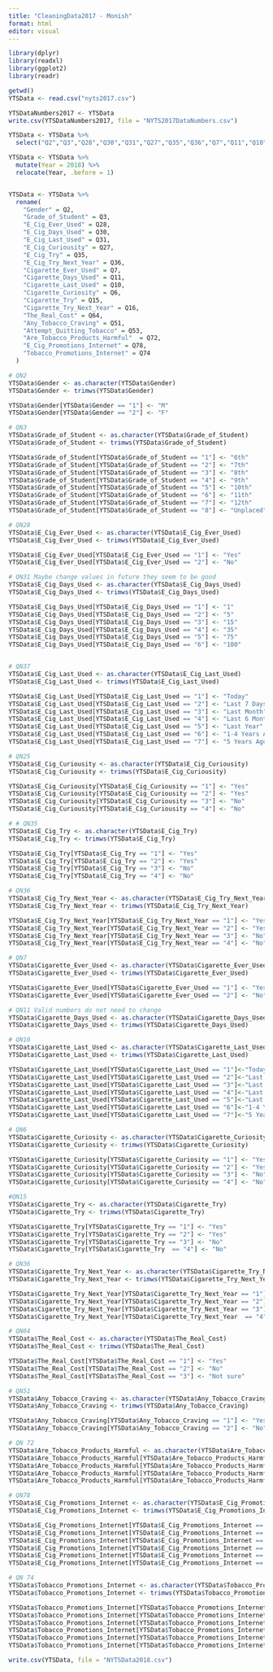 ```yaml
---
title: "CleaningData2017 - Monish"
format: html
editor: visual
---
```


```r
library(dplyr)
library(readxl)
library(ggplot2)
library(readr)
```

```r
getwd()
YTSData <- read.csv("nyts2017.csv")
```

```r
YTSDataNumbers2017 <- YTSData
write.csv(YTSDataNumbers2017, file = "NYTS2017DataNumbers.csv")
```

```r
YTSData <- YTSData %>% 
  select("Q2","Q3","Q28","Q30","Q31","Q27","Q35","Q36","Q7","Q11","Q10","Q6","Q15","Q16","Q64","Q51","Q53","Q72","Q78","Q74")

YTSData <- YTSData %>%
  mutate(Year = 2018) %>%
  relocate(Year, .before = 1)


YTSData <- YTSData %>%
  rename(
    "Gender" = Q2,
    "Grade_of_Student" = Q3,
    "E_Cig_Ever_Used" = Q28,
    "E_Cig_Days_Used" = Q30,
    "E_Cig_Last_Used" = Q31,
    "E_Cig_Curiousity" = Q27,
    "E_Cig_Try" = Q35,
    "E_Cig_Try_Next_Year" = Q36,
    "Cigarette_Ever_Used" = Q7,
    "Cigarette_Days_Used" = Q11,
    "Cigarette_Last_Used" = Q10,
    "Cigarette_Curiosity" = Q6,
    "Cigarette_Try" = Q15,
    "Cigarette_Try_Next_Year" = Q16,
    "The_Real_Cost" = Q64,
    "Any_Tobacco_Craving" = Q51,
    "Attempt_Quitting_Tobacco" = Q53,
    "Are_Tobacco_Products_Harmful"  = Q72,
    "E_Cig_Promotions_Internet" = Q78,
    "Tobacco_Promotions_Internet" = Q74
  )
```

```r
# QN2
YTSData$Gender <- as.character(YTSData$Gender)
YTSData$Gender <- trimws(YTSData$Gender)

YTSData$Gender[YTSData$Gender == "1"] <- "M"
YTSData$Gender[YTSData$Gender == "2"] <- "F"

# QN3
YTSData$Grade_of_Student <- as.character(YTSData$Grade_of_Student)
YTSData$Grade_of_Student <- trimws(YTSData$Grade_of_Student)

YTSData$Grade_of_Student[YTSData$Grade_of_Student == "1"] <- "6th"
YTSData$Grade_of_Student[YTSData$Grade_of_Student == "2"] <- "7th"
YTSData$Grade_of_Student[YTSData$Grade_of_Student == "3"] <- "8th"
YTSData$Grade_of_Student[YTSData$Grade_of_Student == "4"] <- "9th"
YTSData$Grade_of_Student[YTSData$Grade_of_Student == "5"] <- "10th"
YTSData$Grade_of_Student[YTSData$Grade_of_Student == "6"] <- "11th"
YTSData$Grade_of_Student[YTSData$Grade_of_Student == "7"] <- "12th"
YTSData$Grade_of_Student[YTSData$Grade_of_Student == "8"] <- "Unplaced"

# QN28
YTSData$E_Cig_Ever_Used <- as.character(YTSData$E_Cig_Ever_Used)
YTSData$E_Cig_Ever_Used <- trimws(YTSData$E_Cig_Ever_Used)

YTSData$E_Cig_Ever_Used[YTSData$E_Cig_Ever_Used == "1"] <- "Yes"
YTSData$E_Cig_Ever_Used[YTSData$E_Cig_Ever_Used == "2"] <- "No"

# QN31 Maybe change values in future they seem to be good
YTSData$E_Cig_Days_Used <- as.character(YTSData$E_Cig_Days_Used)
YTSData$E_Cig_Days_Used <- trimws(YTSData$E_Cig_Days_Used)

YTSData$E_Cig_Days_Used[YTSData$E_Cig_Days_Used == "1"] <- "1"
YTSData$E_Cig_Days_Used[YTSData$E_Cig_Days_Used == "2"] <- "5"
YTSData$E_Cig_Days_Used[YTSData$E_Cig_Days_Used == "3"] <- "15"
YTSData$E_Cig_Days_Used[YTSData$E_Cig_Days_Used == "4"] <- "35"
YTSData$E_Cig_Days_Used[YTSData$E_Cig_Days_Used == "5"] <- "75"
YTSData$E_Cig_Days_Used[YTSData$E_Cig_Days_Used == "6"] <- "100"


# QN37
YTSData$E_Cig_Last_Used <- as.character(YTSData$E_Cig_Last_Used)
YTSData$E_Cig_Last_Used <- trimws(YTSData$E_Cig_Last_Used)

YTSData$E_Cig_Last_Used[YTSData$E_Cig_Last_Used == "1"] <- "Today"
YTSData$E_Cig_Last_Used[YTSData$E_Cig_Last_Used == "2"] <- "Last 7 Days"
YTSData$E_Cig_Last_Used[YTSData$E_Cig_Last_Used == "3"] <- "Last Month"
YTSData$E_Cig_Last_Used[YTSData$E_Cig_Last_Used == "4"] <- "Last 6 Months"
YTSData$E_Cig_Last_Used[YTSData$E_Cig_Last_Used == "5"] <- "Last Year"
YTSData$E_Cig_Last_Used[YTSData$E_Cig_Last_Used == "6"] <- "1-4 Years Ago"
YTSData$E_Cig_Last_Used[YTSData$E_Cig_Last_Used == "7"] <- "5 Years Ago"

# QN25
YTSData$E_Cig_Curiousity <- as.character(YTSData$E_Cig_Curiousity)
YTSData$E_Cig_Curiousity <- trimws(YTSData$E_Cig_Curiousity)

YTSData$E_Cig_Curiousity[YTSData$E_Cig_Curiousity == "1"] <- "Yes"
YTSData$E_Cig_Curiousity[YTSData$E_Cig_Curiousity == "2"] <- "Yes"
YTSData$E_Cig_Curiousity[YTSData$E_Cig_Curiousity == "3"] <- "No"
YTSData$E_Cig_Curiousity[YTSData$E_Cig_Curiousity == "4"] <- "No"

# # QN35
YTSData$E_Cig_Try <- as.character(YTSData$E_Cig_Try)
YTSData$E_Cig_Try <- trimws(YTSData$E_Cig_Try)

YTSData$E_Cig_Try[YTSData$E_Cig_Try == "1"] <- "Yes"
YTSData$E_Cig_Try[YTSData$E_Cig_Try == "2"] <- "Yes"
YTSData$E_Cig_Try[YTSData$E_Cig_Try == "3"] <- "No"
YTSData$E_Cig_Try[YTSData$E_Cig_Try == "4"] <- "No"

# QN36
YTSData$E_Cig_Try_Next_Year <- as.character(YTSData$E_Cig_Try_Next_Year)
YTSData$E_Cig_Try_Next_Year <- trimws(YTSData$E_Cig_Try_Next_Year)

YTSData$E_Cig_Try_Next_Year[YTSData$E_Cig_Try_Next_Year == "1"] <- "Yes"
YTSData$E_Cig_Try_Next_Year[YTSData$E_Cig_Try_Next_Year == "2"] <- "Yes"
YTSData$E_Cig_Try_Next_Year[YTSData$E_Cig_Try_Next_Year == "3"] <- "No"
YTSData$E_Cig_Try_Next_Year[YTSData$E_Cig_Try_Next_Year == "4"] <- "No"

# QN7
YTSData$Cigarette_Ever_Used <- as.character(YTSData$Cigarette_Ever_Used)
YTSData$Cigarette_Ever_Used <- trimws(YTSData$Cigarette_Ever_Used)

YTSData$Cigarette_Ever_Used[YTSData$Cigarette_Ever_Used == "1"] <- "Yes"
YTSData$Cigarette_Ever_Used[YTSData$Cigarette_Ever_Used == "2"] <- "No"

# QN11 Valid numbers do not need to change
YTSData$Cigarette_Days_Used <- as.character(YTSData$Cigarette_Days_Used)
YTSData$Cigarette_Days_Used <- trimws(YTSData$Cigarette_Days_Used)

# QN10
YTSData$Cigarette_Last_Used <- as.character(YTSData$Cigarette_Last_Used)
YTSData$Cigarette_Last_Used <- trimws(YTSData$Cigarette_Last_Used)

YTSData$Cigarette_Last_Used[YTSData$Cigarette_Last_Used == "1"]<-"Today"
YTSData$Cigarette_Last_Used[YTSData$Cigarette_Last_Used == "2"]<-"Last 7 Days"
YTSData$Cigarette_Last_Used[YTSData$Cigarette_Last_Used == "3"]<-"Last Month"
YTSData$Cigarette_Last_Used[YTSData$Cigarette_Last_Used == "4"]<-"Last 6 Months"
YTSData$Cigarette_Last_Used[YTSData$Cigarette_Last_Used == "5"]<-"Last Year"
YTSData$Cigarette_Last_Used[YTSData$Cigarette_Last_Used == "6"]<-"1-4 Years Ago"
YTSData$Cigarette_Last_Used[YTSData$Cigarette_Last_Used == "7"]<-"5 Years Ago"

# QN6
YTSData$Cigarette_Curiosity <- as.character(YTSData$Cigarette_Curiosity)
YTSData$Cigarette_Curiosity <- trimws(YTSData$Cigarette_Curiosity)

YTSData$Cigarette_Curiosity[YTSData$Cigarette_Curiosity == "1"] <- "Yes"
YTSData$Cigarette_Curiosity[YTSData$Cigarette_Curiosity == "2"] <- "Yes"
YTSData$Cigarette_Curiosity[YTSData$Cigarette_Curiosity == "3"] <- "No"
YTSData$Cigarette_Curiosity[YTSData$Cigarette_Curiosity == "4"] <- "No"

#QN15
YTSData$Cigarette_Try <- as.character(YTSData$Cigarette_Try)
YTSData$Cigarette_Try <- trimws(YTSData$Cigarette_Try)

YTSData$Cigarette_Try[YTSData$Cigarette_Try == "1"] <- "Yes"
YTSData$Cigarette_Try[YTSData$Cigarette_Try == "2"] <- "Yes"
YTSData$Cigarette_Try[YTSData$Cigarette_Try == "3"] <- "No"
YTSData$Cigarette_Try[YTSData$Cigarette_Try  == "4"] <- "No"

# QN36
YTSData$Cigarette_Try_Next_Year <- as.character(YTSData$Cigarette_Try_Next_Year)
YTSData$Cigarette_Try_Next_Year <- trimws(YTSData$Cigarette_Try_Next_Year)

YTSData$Cigarette_Try_Next_Year[YTSData$Cigarette_Try_Next_Year == "1"] <- "Yes"
YTSData$Cigarette_Try_Next_Year[YTSData$Cigarette_Try_Next_Year == "2"] <- "Yes"
YTSData$Cigarette_Try_Next_Year[YTSData$Cigarette_Try_Next_Year == "3"] <- "No"
YTSData$Cigarette_Try_Next_Year[YTSData$Cigarette_Try_Next_Year  == "4"] <- "No"

# QN64
YTSData$The_Real_Cost <- as.character(YTSData$The_Real_Cost)
YTSData$The_Real_Cost <- trimws(YTSData$The_Real_Cost)

YTSData$The_Real_Cost[YTSData$The_Real_Cost == "1"] <- "Yes"
YTSData$The_Real_Cost[YTSData$The_Real_Cost == "2"] <- "No"
YTSData$The_Real_Cost[YTSData$The_Real_Cost == "3"] <- "Not sure"

# QN51
YTSData$Any_Tobacco_Craving <- as.character(YTSData$Any_Tobacco_Craving)
YTSData$Any_Tobacco_Craving <- trimws(YTSData$Any_Tobacco_Craving)

YTSData$Any_Tobacco_Craving[YTSData$Any_Tobacco_Craving == "1"] <- "Yes"
YTSData$Any_Tobacco_Craving[YTSData$Any_Tobacco_Craving == "2"] <- "No"

# QN 72
YTSData$Are_Tobacco_Products_Harmful <- as.character(YTSData$Are_Tobacco_Products_Harmful)
YTSData$Are_Tobacco_Products_Harmful[YTSData$Are_Tobacco_Products_Harmful == "1"] <- "Yes"
YTSData$Are_Tobacco_Products_Harmful[YTSData$Are_Tobacco_Products_Harmful == "2"] <- "Yes"
YTSData$Are_Tobacco_Products_Harmful[YTSData$Are_Tobacco_Products_Harmful == "3"] <- "No"
YTSData$Are_Tobacco_Products_Harmful[YTSData$Are_Tobacco_Products_Harmful == "4"] <- "No"

# QN78
YTSData$E_Cig_Promotions_Internet <- as.character(YTSData$E_Cig_Promotions_Internet)
YTSData$E_Cig_Promotions_Internet <- trimws(YTSData$E_Cig_Promotions_Internet)

YTSData$E_Cig_Promotions_Internet[YTSData$E_Cig_Promotions_Internet == "1"] <- "I do not use the internet"
YTSData$E_Cig_Promotions_Internet[YTSData$E_Cig_Promotions_Internet == "2"] <- "Never"
YTSData$E_Cig_Promotions_Internet[YTSData$E_Cig_Promotions_Internet == "3"] <- "Rarely"
YTSData$E_Cig_Promotions_Internet[YTSData$E_Cig_Promotions_Internet == "4"] <- "Sometimes"
YTSData$E_Cig_Promotions_Internet[YTSData$E_Cig_Promotions_Internet == "5"] <- "Most of the time"
YTSData$E_Cig_Promotions_Internet[YTSData$E_Cig_Promotions_Internet == "6"] <- "Always"

# QN 74
YTSData$Tobacco_Promotions_Internet <- as.character(YTSData$Tobacco_Promotions_Internet)
YTSData$Tobacco_Promotions_Internet <- trimws(YTSData$Tobacco_Promotions_Internet)

YTSData$Tobacco_Promotions_Internet[YTSData$Tobacco_Promotions_Internet == "1"] <- "I do not use the internet"
YTSData$Tobacco_Promotions_Internet[YTSData$Tobacco_Promotions_Internet == "2"] <- "Never"
YTSData$Tobacco_Promotions_Internet[YTSData$Tobacco_Promotions_Internet == "3"] <- "Rarely"
YTSData$Tobacco_Promotions_Internet[YTSData$Tobacco_Promotions_Internet == "4"] <- "Sometimes"
YTSData$Tobacco_Promotions_Internet[YTSData$Tobacco_Promotions_Internet == "5"] <- "Most of the time"
YTSData$Tobacco_Promotions_Internet[YTSData$Tobacco_Promotions_Internet == "6"] <- "Always"

```

```r
write.csv(YTSData, file = "NYTSData2018.csv")
```
